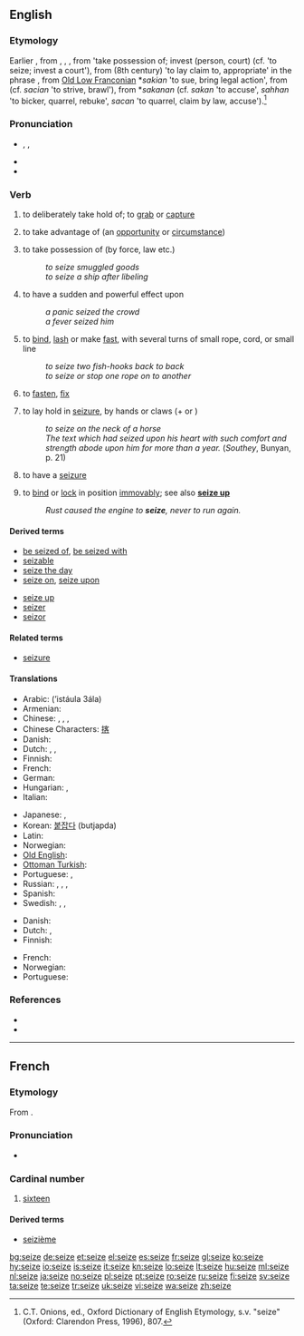 ==English==

===Etymology===
Earlier {{term|seise|lang=en}}, from {{etyl|enm}} {{term|seisen|lang=enm}}, {{term|sesen|lang=enm}}, {{term|saisen|lang=enm}}, from {{etyl|fro}} {{term|seisir|lang=fro}} 'take possession of; invest (person, court) (cf. {{etyl|fr|-}} {{term|saisir|lang=fr}} 'to seize; invest a court'), from {{etyl|ML.}} {{term|sacire|sacīre|lang=la}} (8th century) 'to lay claim to, appropriate' in the phrase {{term||ad propriam sacire}}, from [[Old Dutch|Old Low Franconian]] *''sakian'' 'to sue, bring legal action', from {{proto|Germanic|''sakkōjanan''}} (cf. {{etyl|ang|-}} ''sacian'' 'to strive, brawl'), from *''sakanan'' (cf. {{etyl|osx|-}} ''sakan'' 'to accuse', {{etyl|goh|-}} ''sahhan'' 'to bicker, quarrel, rebuke', {{etyl|ang|-}} ''sacan'' 'to quarrel, claim by law, accuse').<ref>C.T. Onions, ed., Oxford Dictionary of English Etymology, s.v. "seize" (Oxford: Clarendon Press, 1996), 807.</ref>

===Pronunciation===
* {{enPR|sēz}}, {{IPA|/siːz/}}, {{SAMPA|/si:z/}}
* {{audio|en-us-seize.ogg|Audio (US)}}
* {{homophones|seas|sees}}

===Verb===
{{en-verb|seiz|ing}}

# {{transitive}} to deliberately take hold of; to [[grab]] or [[capture]]
# {{transitive}} to take advantage of (an [[opportunity]] or [[circumstance]])
# {{transitive}} to take possession of (by force, law etc.)
#: ''to seize smuggled goods''
#: ''to seize a ship after libeling''
# {{transitive}} to have a sudden and powerful effect upon
#: ''a panic seized the crowd''
#: ''a fever seized him''
# {{transitive|Nautical}} to [[bind]], [[lash]] or make [[fast]], with several turns of small rope, cord, or small line
#: ''to seize two fish-hooks back to back''
#: ''to seize or stop one rope on to another''
# {{transitive|obsolete}} to [[fasten]], [[fix]]
# {{intransitive}} to lay hold in [[seizure]], by hands or claws (+ {{term|on|lang=en}} or {{term|upon|lang=en}})
#: ''to seize on the neck of a horse''
#: ''The text which had seized upon his heart with such comfort and strength abode upon him for more than a year.'' (''Southey'', Bunyan, p. 21)
# {{intransitive}} to have a [[seizure]]
# {{intransitive}} to [[bind]] or [[lock]] in position [[immovably]]; see also '''[[seize up]]'''
#: ''Rust caused the engine to '''seize''', never to run again.''

====Derived terms====
{{top2}}
* [[be seized of]], [[be seized with]]
* [[seizable]]
* [[seize the day]]
* [[seize on]], [[seize upon]]
{{mid2}}
* [[seize up]]
* [[seizer]]
* [[seizor]]
{{bottom}}

====Related terms====
* [[seizure]]

====Translations====
{{trans-top|grab}}
* Arabic: {{Arab|[[استولى على]]}} (’istáula 3ála)
* Armenian: {{t|hy|գրավել|tr=gravel|sc=Armn}}
* Chinese: {{t|cmn|捕抓|tr=bǔzhuā|sc=Hans}}, {{t|cmn|攫取|tr=juéqǔ|sc=Hans}},  {{t-|cmn|捉|tr=zhuō|sc=Hans}},  {{t-|cmn|攫|tr=jué|sc=Hans}}
* Chinese Characters: [[揢]]
* Danish: {{t-|da|gribe}}
* Dutch: {{t+|nl|grijpen}}, {{t+|nl|vangen}}, {{t+|nl|pakken}}
* Finnish: {{t+|fi|tarttua}}
* French: {{t+|fr|saisir}}
* German: {{t|de|ergreifen}}
* Hungarian: {{t+|hu|megfog}}, {{t+|hu|megragad}}
* Italian: {{t+|it|prendere}}
{{trans-mid}}
* Japanese: {{t|ja|捉える|tr=とらえる, toraeru}},  {{t-|ja|つかむ|tr=tsukamu}}
* Korean: [[붙잡다]] (butjapda)
* Latin: {{t-|la|capere}}
* Norwegian: {{t-|no|gripe}}
* [[Old English]]: {{t-|ang|niman|xs=Old English}}
* [[Ottoman Turkish]]: {{tø|ota|استولى على|tr=istevli ele|sc=ota-Arab}}
* Portuguese: {{t+|pt|agarrar}}, {{t+|pt|capturar}}
* Russian: {{t|ru|захватывать|tr=zaxvátyvat’}} {{impf}},  {{t|ru|захватить|tr=zaxvatít’}} {{pf}},  {{t|ru|схватывать|tr=sxvátyvat’}} {{impf}},  {{t|ru|схватить|tr=sxvatít’}} {{pf}}
* Spanish: {{t+|es|agarrar}}
* Swedish: {{t+|sv|gripa}}, {{t+|sv|fånga}},  {{t|sv|tillskansa}}
{{trans-bottom}}

{{trans-top|take advantage}}
* Danish: {{t-|da|gribe}}
* Dutch: {{t+|nl|grijpen}}, {{t+|nl|aangrijpen}}
* Finnish: {{t+|fi|tarttua}} {{t+|fi|tilaisuus|alt=tilaisuuteen}}
{{trans-mid}}
* French: {{t+|fr|saisir}}
* Norwegian: {{t-|no|gripe}}
* Portuguese: {{t|pt|aproveitar}}
{{trans-bottom}}

===References===
<references/>
* {{R:Century 1911}}
* {{R:OED Online|code=50218654}}

----

==French==

===Etymology===
From {{etyl|la|fr}} {{term|sedecim|sēdecim|lang=la}}.

===Pronunciation===
* {{audio|Fr-seize.ogg|audio}}

===Cardinal number===
{{infl|fr|cardinal number}}

# [[sixteen]]

====Derived terms====
* [[seizième]]

[[bg:seize]]
[[de:seize]]
[[et:seize]]
[[el:seize]]
[[es:seize]]
[[fr:seize]]
[[gl:seize]]
[[ko:seize]]
[[hy:seize]]
[[io:seize]]
[[is:seize]]
[[it:seize]]
[[kn:seize]]
[[lo:seize]]
[[lt:seize]]
[[hu:seize]]
[[ml:seize]]
[[nl:seize]]
[[ja:seize]]
[[no:seize]]
[[pl:seize]]
[[pt:seize]]
[[ro:seize]]
[[ru:seize]]
[[fi:seize]]
[[sv:seize]]
[[ta:seize]]
[[te:seize]]
[[tr:seize]]
[[uk:seize]]
[[vi:seize]]
[[wa:seize]]
[[zh:seize]]